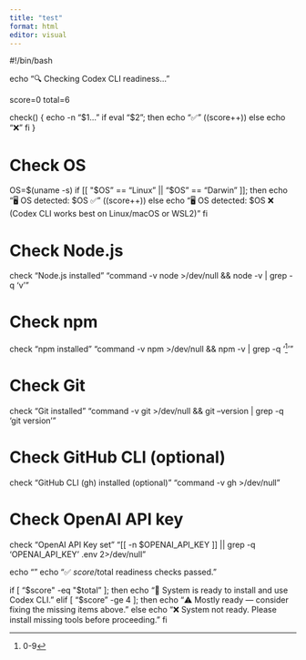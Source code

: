 ```yaml
---
title: "test"
format: html
editor: visual
---
```


#!/bin/bash

echo "🔍 Checking Codex CLI readiness..."

score=0 total=6

check() { echo -n "\$1... " if eval "\$2"; then echo "✅" ((score++))
else echo "❌" fi }

# Check OS

OS=$(uname -s)
if [[ "$OS" == "Linux" \|\| "\$OS" == "Darwin" \]\]; then echo "🖥️ OS
detected: \$OS ✅" ((score++)) else echo "🖥️ OS detected: \$OS ❌
(Codex CLI works best on Linux/macOS or WSL2)" fi

# Check Node.js

check "Node.js installed" "command -v node \>/dev/null && node -v \|
grep -q 'v'"

# Check npm

check "npm installed" "command -v npm \>/dev/null && npm -v \| grep -q
'[^1]'"

[^1]: 0-9

# Check Git

check "Git installed" "command -v git \>/dev/null && git --version \|
grep -q 'git version'"

# Check GitHub CLI (optional)

check "GitHub CLI (gh) installed (optional)" "command -v gh
\>/dev/null"

# Check OpenAI API key

check "OpenAI API Key set" "\[\[ -n \$OPENAI_API_KEY \]\] \|\| grep -q
'OPENAI_API_KEY' .env 2\>/dev/null"

echo "" echo "✅ $score/$total readiness checks passed."

if \[ "$score" -eq "$total" \]; then echo "🚀 System is ready to
install and use Codex CLI." elif \[ "\$score" -ge 4 \]; then echo "⚠️
Mostly ready — consider fixing the missing items above." else echo "❌
System not ready. Please install missing tools before proceeding." fi
